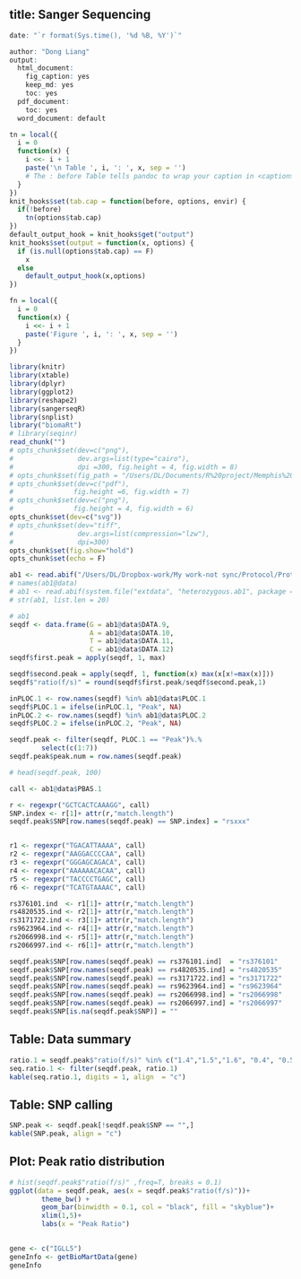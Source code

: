 title: Sanger Sequencing
---
```r
date: "`r format(Sys.time(), '%d %B, %Y')`"

author: "Dong Liang"
output:
  html_document:
    fig_caption: yes
    keep_md: yes
    toc: yes
  pdf_document:
    toc: yes
  word_document: default
```


```r
tn = local({
  i = 0
  function(x) {
    i <<- i + 1
    paste('\n Table ', i, ': ', x, sep = '')
    # The : before Table tells pandoc to wrap your caption in <caption></caption>
  }
})
knit_hooks$set(tab.cap = function(before, options, envir) {
  if(!before)
    tn(options$tab.cap)
})
default_output_hook = knit_hooks$get("output")
knit_hooks$set(output = function(x, options) {
  if (is.null(options$tab.cap) == F)  
    x
  else
    default_output_hook(x,options)
})
```

```r
fn = local({
  i = 0
  function(x) {
    i <<- i + 1
    paste('Figure ', i, ': ', x, sep = '')
  }
})

```

```r
library(knitr)
library(xtable)
library(dplyr)
library(ggplot2)
library(reshape2)
library(sangerseqR)
library(snplist)
library("biomaRt")
# library(seqinr)
read_chunk("")
# opts_chunk$set(dev=c("png"), 
#                dev.args=list(type="cairo"),
#                dpi =300, fig.height = 4, fig.width = 8)
# opts_chunk$set(fig_path = "/Users/DL/Documents/R%20project/Memphis%20-%20Copy%20Number%20Variation/Copy%20typing%20report/figure/")
# opts_chunk$set(dev=c("pdf"), 
#               fig.height =6, fig.width = 7)
# opts_chunk$set(dev=c("png"), 
#               fig.height = 4, fig.width = 6)
opts_chunk$set(dev=c("svg"))
# opts_chunk$set(dev="tiff", 
#                dev.args=list(compression="lzw"),
#                dpi=300)
opts_chunk$set(fig.show="hold")
opts_chunk$set(echo = F)

```

```r
ab1 <- read.abif("/Users/DL/Dropbox-work/My work-not sync/Protocol/Protocol Memphis/Sequencing/trace-Jun12-15-9-20/kp1-1-1-F_M13F_A10_Jun-11-2014.ab1")
# names(ab1@data)
# ab1 <- read.abif(system.file("extdata", "heterozygous.ab1", package = "sangerseqR"))
# str(ab1, list.len = 20)
```


```r
# ab1
seqdf <- data.frame(G = ab1@data$DATA.9, 
                    A = ab1@data$DATA.10,
                    T = ab1@data$DATA.11,
                    C = ab1@data$DATA.12)
seqdf$first.peak = apply(seqdf, 1, max)

seqdf$second.peak = apply(seqdf, 1, function(x) max(x[x!=max(x)]))
seqdf$"ratio(f/s)" = round(seqdf$first.peak/seqdf$second.peak,1)

inPLOC.1 <- row.names(seqdf) %in% ab1@data$PLOC.1
seqdf$PLOC.1 = ifelse(inPLOC.1, "Peak", NA)
inPLOC.2 <- row.names(seqdf) %in% ab1@data$PLOC.2
seqdf$PLOC.2 = ifelse(inPLOC.2, "Peak", NA)

seqdf.peak <- filter(seqdf, PLOC.1 == "Peak")%.%
        select(c(1:7)) 
seqdf.peak$peak.num = row.names(seqdf.peak)

# head(seqdf.peak, 100)
```


```r
call <- ab1@data$PBAS.1

r <- regexpr("GCTCACTCAAAGG", call)
SNP.index <- r[1]+ attr(r,"match.length")
seqdf.peak$SNP[row.names(seqdf.peak) == SNP.index] = "rsxxx" 


r1 <- regexpr("TGACATTAAAA", call)
r2 <- regexpr("AAGGACCCCAA", call)
r3 <- regexpr("GGGAGCAGACA", call)
r4 <- regexpr("AAAAAACACAA", call)
r5 <- regexpr("TACCCCTGAGC", call)
r6 <- regexpr("TCATGTAAAAC", call)

rs376101.ind  <- r1[1]+ attr(r,"match.length")
rs4820535.ind <- r2[1]+ attr(r,"match.length")
rs3171722.ind <- r3[1]+ attr(r,"match.length")
rs9623964.ind <- r4[1]+ attr(r,"match.length")
rs2066998.ind <- r5[1]+ attr(r,"match.length")
rs2066997.ind <- r6[1]+ attr(r,"match.length")

seqdf.peak$SNP[row.names(seqdf.peak) == rs376101.ind]  = "rs376101"
seqdf.peak$SNP[row.names(seqdf.peak) == rs4820535.ind] = "rs4820535"
seqdf.peak$SNP[row.names(seqdf.peak) == rs3171722.ind] = "rs3171722"
seqdf.peak$SNP[row.names(seqdf.peak) == rs9623964.ind] = "rs9623964"
seqdf.peak$SNP[row.names(seqdf.peak) == rs2066998.ind] = "rs2066998"
seqdf.peak$SNP[row.names(seqdf.peak) == rs2066997.ind] = "rs2066997"
seqdf.peak$SNP[is.na(seqdf.peak$SNP)] = ""
```


## Table: Data summary
```r
ratio.1 = seqdf.peak$"ratio(f/s)" %in% c("1.4","1.5","1.6", "0.4", "0.5", "0.6")
seq.ratio.1 <- filter(seqdf.peak, ratio.1)
kable(seq.ratio.1, digits = 1, align  = "c")
```

## Table: SNP calling
```r
SNP.peak <- seqdf.peak[!seqdf.peak$SNP == "",]
kable(SNP.peak, align = "c")                        
```


## Plot: Peak ratio distribution
```r
# hist(seqdf.peak$"ratio(f/s)" ,freq=T, breaks = 0.1)
ggplot(data = seqdf.peak, aes(x = seqdf.peak$"ratio(f/s)"))+
        theme_bw() +
        geom_bar(binwidth = 0.1, col = "black", fill = "skyblue")+
        xlim(1,5)+
        labs(x = "Peak Ratio")
        
```
```r
gene <- c("IGLL5")
geneInfo <- getBioMartData(gene)
geneInfo
```

